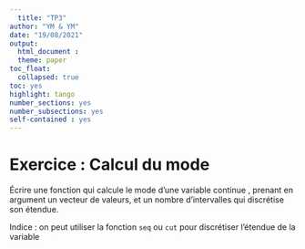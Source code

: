 ```yaml
---
  title: "TP3"
author: "YM & YM"
date: "19/08/2021"
output: 
  html_document :
  theme: paper
toc_float: 
  collapsed: true
toc: yes
highlight: tango
number_sections: yes
number_subsections: yes
self-contained : yes
---
```

  
  
  

# Exercice : Calcul du mode


Écrire une fonction qui calcule le mode d'une variable continue , prenant en argument un vecteur de valeurs, et un nombre d'intervalles qui discrétise son étendue. 


Indice : on peut utiliser la fonction `seq` ou `cut` pour discrétiser l'étendue de la variable 